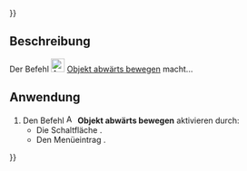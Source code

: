 {{UnfinishedDocu{{#translation:}}}}
<languages/>

{{Docnav/de
|[[Assembly3_MoveItemUp/de|Objekt aufwärts bewegen]]
|[[Assembly3_MultiplyConstraint/de|Beziehung vervielfältigen]]
|[[Assembly3_Workbench/de|Assembly3]]
|IconL=Assembly_TreeItemUp.svg‎‎
|IconR=Assembly_ConstraintMultiply.svg‎‎
|IconC=Assembly3_workbench_icon.svg
}}

{{GuiCommand/de
|Name=Assembly3 MoveItemDown
|Name/de=Assembly3 ObjektAbwärtsBewegen
|Icon=Assembly_TreeItemDown.svg‎‎
|MenuLocation=Assembly3 → Move item down
|Workbenches=[[Assembly3_Workbench/de|Assembly3]]
}}

==Beschreibung==

Der Befehl [[Image:Assembly_TreeItemDown.svg|24px]] [[Assembly3_MoveItemDown/de|Objekt abwärts bewegen]] macht...

==Anwendung==

# Den Befehl [[Image:Assembly_TreeItemDown.svg|16px]] '''Objekt abwärts bewegen''' aktivieren durch:
#* Die Schaltfläche {{Button|[[Image:Assembly_TreeItemDown.svg|16px]] [[Assembly3_MoveItemDown/de|Objekt abwärts bewegen]]}}.
#* Den Menüeintrag {{MenuCommand|Assembly3 → [[Image:Assembly_TreeItemDown.svg|16px]] Objekt abwärts bewegen}}.


{{Docnav/de
|[[Assembly3_MoveItemUp/de|Objekt aufwärts bewegen]]
|[[Assembly3_MultiplyConstraint/de|Beziehung vervielfältigen]]
|[[Assembly3_Workbench/de|Assembly3]]
|IconL=Assembly_TreeItemUp.svg‎‎
|IconR=Assembly_ConstraintMultiply.svg‎‎
|IconC=Assembly3_workbench_icon.svg
}}
 
{{Userdocnavi{{#translation:}}}}